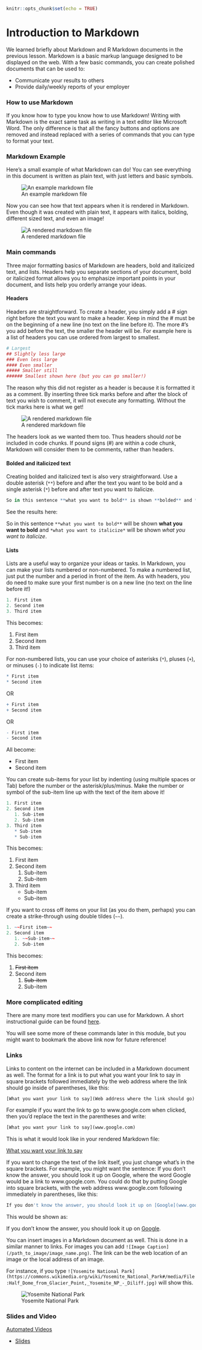 
```r
knitr::opts_chunk$set(echo = TRUE)
```

# Introduction to Markdown

We learned briefly about Markdown and R Markdown documents in the previous lesson. Markdown is a basic markup language designed to be displayed on the web.  With a few basic commands, you can create polished documents that can be used to:

* Communicate your results to others
* Provide daily/weekly reports of your employer

### How to use Markdown

If you know how to type you know how to use Markdown! Writing with Markdown is the exact same task as writing in a text editor like Microsoft Word. The only difference is that all the fancy buttons and options are removed and instead replaced with a series of commands that you can type to format your text.

### Markdown Example

Here's a small example of what Markdown can do! You can see everything in this document is written as plain text, with just letters and basic symbols.


![An example markdown file](https://docs.google.com/presentation/d/1eHhYKegVodplOm9MajA3OaWReEMo7YRER-IRWBivWJM/export/png?id=1eHhYKegVodplOm9MajA3OaWReEMo7YRER-IRWBivWJM&pageid=g2bfdb07292_0_151)

Now you can see how that text appears when it is rendered in Markdown.  Even though it was created with plain text, it appears with italics, bolding, different sized text, and even an image!


![A rendered markdown file](https://docs.google.com/presentation/d/1eHhYKegVodplOm9MajA3OaWReEMo7YRER-IRWBivWJM/export/png?id=1eHhYKegVodplOm9MajA3OaWReEMo7YRER-IRWBivWJM&pageid=g313ea6f894_1_1)

### Main commands

Three major formatting basics of Markdown are headers, bold and italicized text, and lists. Headers help you separate sections of your document, bold or italicized format allows you to emphasize important points in your document, and lists help you orderly arrange your ideas.

#### Headers

Headers are straightforward. To create a header, you simply add a # sign right before the text you want to make a header. Keep in mind the # must be on the beginning of a new line (no text on the line before it). The more #'s you add before the text, the smaller the header will be. For example here is a list of headers you can use ordered from largest to smallest.

```r
# Largest
## Slightly less large
### Even less large
#### Even smaller
##### Smaller still
###### Smallest shown here (but you can go smaller!)
```

The reason why this did not register as a header is because it is formatted it as a comment. By inserting three tick marks before and after the block of text you wish to comment, it will not execute any formatting. Without the tick marks here is what we get!


![A rendered markdown file](https://docs.google.com/presentation/d/1eHhYKegVodplOm9MajA3OaWReEMo7YRER-IRWBivWJM/export/png?id=1eHhYKegVodplOm9MajA3OaWReEMo7YRER-IRWBivWJM&pageid=g313ef8f59a_0_0)

The headers look as we wanted them too.  Thus headers should *not* be included in code chunks. If pound signs (#) are within a code chunk, Markdown will consider them to be comments, rather than headers.

#### Bolded and italicized text

Creating bolded and italicized text is also very straightforward.  Use a double asterisk (`**`) before and after the text you want to be bold and a single asterisk (`*`) before and after text you want to italicize.

```r
So in this sentence **what you want to bold** is shown **bolded** and *what you want to italicize* is shown in *italics*.
```

See the results here:

So in this sentence `**what you want to bold**` will be shown **what you want to bold** and `*what you want to italicize*` will be shown *what you want to italicize*.

#### Lists

Lists are a useful way to organize your ideas or tasks.  In Markdown, you can make your lists numbered or non-numbered.  To make a numbered list, just put the number and a period in front of the item.  As with headers, you do need to make sure your first number is on a new line (no text on the line before it!)

```r
1. First item
2. Second item
3. Third item
```
This becomes:

1. First item
2. Second item
3. Third item

For non-numbered lists, you can use your choice of asterisks (`*`), pluses (`+`), or minuses (`-`) to indicate list items:

```r
* First item
* Second item
```

 OR

 ```r
+ First item
+ Second item
```

OR

```r
- First item
- Second item
```

All become:

+ First item
+ Second item


You can create sub-items for your list by indenting (using multiple spaces or Tab) before the number or the asterisk/plus/minus.  Make the number or symbol of the sub-item line up with the text of the item above it!

```r
1. First item
2. Second item
   1. Sub-item
   2. Sub-item
3. Third item
   * Sub-item
   * Sub-item
```

This becomes:

1. First item
2. Second item
   1. Sub-item
   2. Sub-item
3. Third item
   * Sub-item
   * Sub-item

If you want to cross off items on your list (as you do them, perhaps) you can create a strike-through using double tildes (`~~`).

```r
1. ~~First item~~
2. Second item
   1. ~~Sub-item~~
   2. Sub-item
```

This becomes:

1. ~~First item~~
2. Second item
   1. ~~Sub-item~~
   2. Sub-item

### More complicated editing

There are many more text modifiers you can use for Markdown. A short instructional guide can be found [here](https://github.com/adam-p/markdown-here/wiki/Markdown-Cheatsheet).

You will see some more of these commands later in this module, but you might want to bookmark the above link now for future reference!

### Links

Links to content on the internet can be included in a Markdown document as well.  The format for a link is to put what you want your link to say in square brackets followed immediately by the web address where the link should go inside of parentheses, like this:

```r
[What you want your link to say](Web address where the link should go)
```

For example if you want the link to go to www.google.com when clicked, then you'd replace the text in the parentheses and write:

```r
[What you want your link to say](www.google.com)
```
This is what it would look like in your rendered Markdown file:

[What you want your link to say](www.google.com)

If you want to change the text of the link itself, you just change what's in the square brackets. For example, you might want the sentence: If you don't know the answer, you should look it up on Google, where the word Google would be a link to www.google.com.  You could do that by putting Google into square brackets, with the web address www.google.com following immediately in parentheses, like this:

```r
If you don't know the answer, you should look it up on [Google](www.google.com).
```
This would be shown as:

If you don't know the answer, you should look it up on [Google](www.google.com).

You can insert images in a Markdown document as well. This is done in a similar manner to links. For images you can add `![Image Caption](/path_to_image/image_name.png)`. The link can be the web location of an image or the local address of an image.

For instance, if you type `![Yosemite National Park](https://commons.wikimedia.org/wiki/Yosemite_National_Park#/media/File:Half_Dome_from_Glacier_Point,_Yosemite_NP_-_Diliff.jpg)` will show this.


![Yosemite National Park](https://docs.google.com/presentation/d/1eHhYKegVodplOm9MajA3OaWReEMo7YRER-IRWBivWJM/export/png?id=1eHhYKegVodplOm9MajA3OaWReEMo7YRER-IRWBivWJM&pageid=g3ac0479b1f_0_0)



### Slides and Video

[Automated Videos](https://www.youtube.com/watch?v=0mc0DfoqN5A)

* [Slides](https://docs.google.com/presentation/d/1eHhYKegVodplOm9MajA3OaWReEMo7YRER-IRWBivWJM/edit?usp=sharing)
